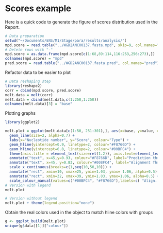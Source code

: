 # Scores example #

Here is a quick code to generate the figure of scores distribution used in the Report.

```r
# Data preparation
setwd("~/Documents/ENS/M1/Stage/para/results/analysis/")
mpd.score = read.table("../WGD2ANC00137.fasta.mpd", skip=9, col.names="mpd")
# Delete rows with "-"
mpd.score = as.data.frame(mpd.score[c(1:68,89:114,116:253,256:273),])
colnames(mpd.score) = "mpd"
pred.score = read.table("../WGD2ANC00137.fasta.pred", col.names="pred")
```

Refactor data to be easier to plot

```r
# Data reshaping step
library(reshape2)
corr = cbind(mpd.score, pred.score)
melt.data = melt(corr)
melt.data = cbind(melt.data,c(1:250,1:250))
colnames(melt.data)[3] = "base"
```

Plotting graphs

```r
library(ggplot2)

melt.plot = ggplot(melt.data[c(1:50, 251:301),], aes(x=base, y=value, color=variable)) +
  geom_line(size=2, alpha=0.7) +
  labs(x="Nucleotide number", y="Score", colour="Type") +
  geom_hline(yintercept=0.9, linetype=2, colour="#F8766D") +
  geom_hline(yintercept=0.8, linetype=2, colour="#00BFC4") +
  theme(axis.title = element_text(size=rel(1.2)), axis.text=element_text(size=rel(0.9))) +
  annotate("text", x=45,y=0.93, colour="#F8766D", label="Prediction threshold") +
  annotate("text", x=45, y=0.83, colour="#00BFC4", label="Alignment Threshold") +
  scale_x_continuous(breaks=c(1,seq(10,50,10))) +
  annotate("rect", xmin=10, xmax=25, ymin=1.03, ymax= 1.06, alpha=0.5) +
  annotate("rect", xmin=32, xmax=39, ymin=1.03, ymax=1.06, alpha=0.5) +
  scale_colour_manual(values=c("#00BFC4", "#F8766D"),labels=c( "Align. Score", "Prediction Score"))
# Version with legend
melt.plot

# Version without legend
melt.plot + theme(legend.position="none")
```
Obtain the real colors used in the object to match hline colors with groups
```r
g <- ggplot_build(melt.plot)
unique(g$data[[1]]["colour"])

```